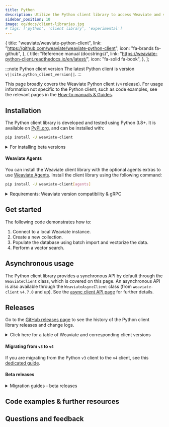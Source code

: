 ```yaml
---
title: Python
description: Utilize the Python client library to access Weaviate and streamline data processes.
sidebar_position: 10
image: og/docs/client-libraries.jpg
# tags: ['python', 'client library', 'experimental']
---
```



  {
    title: "weaviate/weaviate-python-client",
    link: "https://github.com/weaviate/weaviate-python-client",
    icon: "fa-brands fa-github",
  },
  {
    title: "Reference manual (docstrings)",
    link: "https://weaviate-python-client.readthedocs.io/en/latest/",
    icon: "fa-solid fa-book",
  },
];

<QuickLinks items={pythonCardsData} />

:::note Python client version
The latest Python client is version `v||site.python_client_version||`.
:::

This page broadly covers the Weaviate Python client (`v4` release). For usage information not specific to the Python client, such as code examples, see the relevant pages in the [How-to manuals & Guides](../../guides.mdx).

## Installation

The Python client library is developed and tested using Python 3.8+. It is available on [PyPI.org](https://pypi.org/project/weaviate-client/), and can be installed with:

```bash
pip install -U weaviate-client
```

<details>
  <summary>For installing beta versions</summary>

```bash
pip install --pre -U "weaviate-client==4.*"`
```

</details>

#### Weaviate Agents

You can install the Weaviate client library with the optional agents extras to use [Weaviate Agents](../../../agents/index.md). Install the client library using the following command:

```bash
pip install -U weaviate-client[agents]
```

<details>
  <summary>Requirements:  Weaviate version compatibility & gRPC</summary>

#### Weaviate version compatibility

The `v4` Python client requires Weaviate `1.23.7` or higher. Generally, we encourage you to use the latest version of the Python client and the Weaviate Database.

In Weaviate Cloud, the Sandoxes are compatible with the `v4` client as of 31 January, 2024. Sandboxes created before this date will not be compatible with the `v4` client.

#### gRPC

The `v4` client uses remote procedure calls (RPCs) under-the-hood. Accordingly, a port for gRPC must be open to your Weaviate server.

<details>
  <summary>docker-compose.yml example</summary>

If you are running Weaviate with Docker, you can map the default port (`50051`) by adding the following to your `docker-compose.yml` file:

```yaml
ports:
  - 8080:8080
  - 50051:50051
```

</details>

</details>

## Get started


<BasicPrereqs />

The following code demonstrates how to:

1. Connect to a local Weaviate instance.
1. Create a new collection.
1. Populate the database using batch import and vectorize the data.
1. Perform a vector search.

<FilteredTextBlock
  text={PythonCode}
  startMarker="# START GetStarted"
  endMarker="# END GetStarted"
  language="py"
/>

## Asynchronous usage

The Python client library provides a synchronous API by default through the `WeaviateClient` class, which is covered on this page. An asynchronous API is also available through the `WeaviateAsyncClient` class (from `weaviate-client` `v4.7.0` and up). See the [async client API page](./async.md) for further details.

## Releases

Go to the [GitHub releases page](https://github.com/weaviate/weaviate-python-client/releases) to see the history of the Python client library releases and change logs.

<details>
  <summary>Click here for a table of Weaviate and corresponding client versions</summary>


<ReleaseHistory />

</details>

#### Migrating from `v3` to `v4`

If you are migrating from the Python `v3` client to the `v4` client, see this [dedicated guide](./v3_v4_migration.md).

#### Beta releases

<details>
  <summary>Migration guides - beta releases</summary>

#### Changes in `v4.4b9`

##### `weaviate.connect_to_x` methods

The `timeout` argument in now a part of the `additional_config` argument. It takes the class `weaviate.config.AdditionalConfig` as input.

##### Queries

All optional arguments to methods in the `query` namespace now are enforced as keyword arguments.

There is now runtime logic for parsing query arguments enforcing the correct type.

##### Batch processing

Introduction of three distinct algorithms using different batching styles under-the-hood:

- `client.batch.dynamic()`
- `client.batch.fixed_size()`
- `client.batch.rate_limit()`

`client.batch.dynamic() as batch` is a drop-in replacement for the previous `client.batch as batch`, which is now deprecated and will be removed on release.

```python
with client.batch.dynamic() as batch:
  ...
```

is equivalent to:

```python
with client.batch as batch:
  ...
```

`client.batch.fixed_size() as batch` is a way to configure your batching algorithm to only use a fixed size.

```python
with client.batch.dynamic() as batch:
  ...
```

is equivalent to:

```python
client.batch.configure_fixed_size()
with client.batch as batch:
  ...
```

`client.batch.rate_limit() as batch` is a new way to help avoid hitting third-party vectorization API rate limits. By specifying `request_per_minute` in the
`rate_limit()` method, you can force the batching algorithm to send objects to Weaviate at the speed your third-party API is capable of processing objects.

These methods now return completely localized context managers. This means that `failed_objects` and `failed_references` of one batch won't be included
in any subsequent calls.

Finally, if the background thread responsible for sending the batches raises an exception this is now re-raised in the main thread rather than silently erroring.

##### Filters

The argument `prop` in `Filter.by_property` has been renamed to `name`

Ref counting is now achievable using `Filter.by_ref_count(ref)` rather than `Filter([ref])`

#### Changes in `v4.4b8`

##### Reference filters

Reference filters have a simplified syntax. The new syntax looks like this:

```python
Filter.by_ref("ref").by_property("target_property")
```

#### Changes in `v4.4b7`

##### Library imports

Importing directly from `weaviate` is deprecated. Use `import weaviate.classes as wvc` instead.

##### Close client connections

Starting in v4.4b7, you have to explicitly close your client connections. There are two ways to close client connections.

Use `client.close()` to explicitly close your client connections.

```python
import weaviate
client = weaviate.connect_to_local()

print(client.is_ready())

client.close()
```

Use a context manager to close client connections for you.

```python
import weaviate

with weaviate.connect_to_local() as client:
     print(client.is_ready())

# Python closes the client when you leave the 'with' block
```

##### Batch processing

The v4.4b7 client introduces changes to `client.batch`.

- `client.batch` requires a context manager.
- Manual mode is removed, you cannot send batches with `.create_objects`.
- Batch size and the number of concurrent requests are dynamically assigned. Use `batch.configure_fixed_size` to specify values.
- The `add_reference` method is updated.
- The `to_object_collection` method is removed.

Updated `client.batch` parameters

| Old value                                  | Value in v4.4b7                          |
| :----------------------------------------- | :--------------------------------------- |
| from_object_uuid: UUID                     | from_uuid: UUID                          |
| from_object_collection: str                | from_collection: str                     |
| from_property_name: str                    | from_property: str                       |
| to_object_uuid: UUID                       | to: Union[WeaviateReference, List[UUID]] |
| to_object_collection: Optional[str] = None |                                          |
| tenant: Optional[str] = None               | tenant: Optional[str] = None             |

##### Filter syntax

Filter syntax is updated in v4.4b7.

**NOTE**: The [filter reference syntax](#reference-filters) is simplified in 4.4b8.

| Old syntax                                              | New syntax in v4.4b7                                                        |
| :------------------------------------------------------ | :-------------------------------------------------------------------------- |
| Filter(path=property)                                   | Filter.by_property(property)                                                |
| Filter(path=["ref", "target_class", "target_property"]) | Filter.by_ref().link_on("ref").by_property("target_property")               |
| FilterMetadata.ByXX                                     | Filter.by_id()<br/> Filter.by_creation_time() <br/> Filter.by_update_time() |

The pre-4.4b7 filter syntax is deprecated. The new, v4.4b7 syntax looks like this.

```python
import weaviate
import datetime
import weaviate.classes as wvc

client = weaviate.connect_to_local()

jeopardy = client.collections.get("JeopardyQuestion")
response = jeopardy.query.fetch_objects(
    filters=wvc.query.Filter.by_property("round").equal("Double Jeopardy!") &
            wvc.query.Filter.by_creation_time().greater_or_equal(datetime.datetime(2005, 1, 1)) |
            wvc.query.Filter.by_creation_time().greater_or_equal(datetime.datetime(2000, 12, 31)),
            limit=3
    )


client.close()
```

##### `reference_add_many` updated

The `reference_add_many` syntax is updated; `DataReferenceOneToMany` is now `DataReference`.

```python
collection.data.reference_add_many(
    [
        DataReference(
            from_property="ref",
            from_uuid=uuid_from,
            to_uuid=*one or a list of UUIDs*,
        )
    ]
)
```

##### References

Multi-target references updated. These are the new functions:

- `ReferenceProperty.MultiTarget`
- `DataReference.MultiTarget`
- `QueryReference.MultiTarget`

Use `ReferenceToMulti` for multi-target references.

#### Older client changes

##### References

- References are now added through a `references` parameter during collection creation, object insertion and queries. See examples for:
  - [Collection creation](#instantiate-a-collection)
  - [Cross-reference creation](#cross-reference-creation)
  - [Queries](#query)
- The `FromReference` class is now called `QueryReference`.

##### Reorganization of classes/parameters

- `weaviate.classes` submodule further split into:
  - `weaviate.classes.config`
  - `weaviate.classes.data`
  - `weaviate.classes.query`
  - `weaviate.classes.generic`
- `vector_index_config` parameter factory functions for `wvc.config.Configure` and `wvc.config.Reconfigure` have changed to, e.g.:
  ```python
  client.collections.create(
      name="MyCollection",
      # highlight-start
      vector_index_config=wvc.config.Configure.VectorIndex.hnsw(
          distance_metric=wvc.config.VectorDistances.COSINE,
          vector_cache_max_objects=1000000,
          quantizer=wvc.config.Configure.VectorIndex.Quantizer.pq()
      ),
      # highlight-end
  )
  ```
  - `vector_index_type` parameter has been removed.
- `vectorize_class_name` parameter in the `Property` constructor method is `vectorize_collection_name`.
- `[collection].data.update()` / `.replace()` \*args order changed, aiming to accommodate not providing properties when updating.
- `[collection].data.reference_add` / `.reference_delete` / `.reference_replace` the `ref` keyword was renamed to `to`.
- `collections.create()` / `get()`: `data_model` kwarg to keyword to provide generics was renamed to `data_model_properties` .
- `[object].metadata.uuid` is now `[object].uuid`.
- `[object].metadata.creation_time_unix` is now `[object].metadata.creation_time`.
- `[object].metadata.last_update_time_unix` is now `[object].metadata.last_update`.
- `quantitizer` is renamed to `quantizer`
- To request the vector in the returned data, use the `include_vector` parameter ([example](#queries-with-custom-returns)).

##### Data types

- Time metadata (for creation and last updated time) now returns a `datetime` object, and the parameters are renamed to `creation_time` and `last_update_time` under `MetadataQuery`.
  - `metadata.creation_time.timestamp() * 1000` will return the same value as before.
- `query.fetch_object_by_id()` now uses gRPC under the hood (rather than REST), and returns objects in the same format as other queries.
- `UUID` and `DATE` properties are returned as typed objects.

</details>

## Code examples & further resources


<CodeExamples />

## Questions and feedback


<DocsFeedback />
